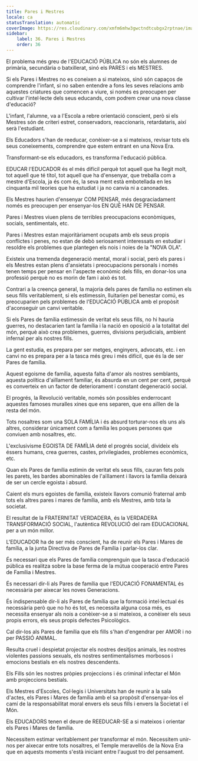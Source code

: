 ```yaml
---
title: Pares i Mestres
locale: ca
statusTranslation: automatic
coverImage: https://res.cloudinary.com/xmfm6mhw3gwctndtcubgx2rptnae/image/upload/v1740337243/small_cover_educacion_fundamental_a051170f1c.webp
sidebar:
    label: 36. Pares i Mestres
    order: 36
---
```

El problema més greu de l'EDUCACIÓ PÚBLICA no són els alumnes de primària, secundària o batxillerat, sinó els PARES i els MESTRES.

Si els Pares i Mestres no es coneixen a si mateixos, sinó són capaços de comprendre l'infant, si no saben entendre a fons les seves relacions amb aquestes criatures que comencen a viure, si només es preocupen per cultivar l'intel·lecte dels seus educands, com podrem crear una nova classe d'educació?

L'infant, l'alumne, va a l'Escola a rebre orientació conscient, però si els Mestres són de criteri estret, conservadors, reaccionaris, retardataris, així serà l'estudiant.

Els Educadors s'han de reeducar, conèixer-se a si mateixos, revisar tots els seus coneixements, comprendre que estem entrant en una Nova Era.

Transformant-se els educadors, es transforma l'educació pública.

EDUCAR l'EDUCADOR és el més difícil perquè tot aquell que ha llegit molt, tot aquell que té títol, tot aquell que ha d'ensenyar, que treballa com a mestre d'Escola, ja és com és, la seva ment està embotellada en les cinquanta mil teories que ha estudiat i ja no canvia ni a canonades.

Els Mestres haurien d'ensenyar COM PENSAR, més desgraciadament només es preocupen per ensenyar-los EN QUÈ HAN DE PENSAR.

Pares i Mestres viuen plens de terribles preocupacions econòmiques, socials, sentimentals, etc.

Pares i Mestres estan majoritàriament ocupats amb els seus propis conflictes i penes, no estan de debò seriosament interessats en estudiar i resoldre els problemes que plantegen els nois i noies de la "NOVA OLA".

Existeix una tremenda degeneració mental, moral i social, però els pares i els Mestres estan plens d'ansietats i preocupacions personals i només tenen temps per pensar en l'aspecte econòmic dels fills, en donar-los una professió perquè no es morin de fam i això és tot.

Contrari a la creença general, la majoria dels pares de família no estimen els seus fills veritablement, si els estimessin, lluitarien pel benestar comú, es preocuparien pels problemes de l'EDUCACIÓ PÚBLICA amb el propòsit d'aconseguir un canvi veritable.

Si els Pares de família estimessin de veritat els seus fills, no hi hauria guerres, no destacarien tant la família i la nació en oposició a la totalitat del món, perquè això crea problemes, guerres, divisions perjudicials, ambient infernal per als nostres fills.

La gent estudia, es prepara per ser metges, enginyers, advocats, etc. i en canvi no es prepara per a la tasca més greu i més difícil, que és la de ser Pares de família.

Aquest egoisme de família, aquesta falta d'amor als nostres semblants, aquesta política d'aïllament familiar, és absurda en un cent per cent, perquè es converteix en un factor de deteriorament i constant degeneració social.

El progrés, la Revolució veritable, només són possibles enderrocant aquestes famoses muralles xines que ens separen, que ens aïllen de la resta del món.

Tots nosaltres som una SOLA FAMÍLIA i és absurd torturar-nos els uns als altres, considerar únicament com a família les poques persones que conviuen amb nosaltres, etc.

L'exclusivisme EGOISTA DE FAMÍLIA deté el progrés social, divideix els éssers humans, crea guerres, castes, privilegiades, problemes econòmics, etc.

Quan els Pares de família estimin de veritat els seus fills, cauran fets pols les parets, les bardes abominables de l'aïllament i llavors la família deixarà de ser un cercle egoista i absurd.

Caient els murs egoistes de família, existeix llavors comunió fraternal amb tots els altres pares i mares de família, amb els Mestres, amb tota la societat.

El resultat de la FRATERNITAT VERDADERA, és la VERDADERA TRANSFORMACIÓ SOCIAL, l'autèntica REVOLUCIÓ del ram EDUCACIONAL per a un món millor.

L'EDUCADOR ha de ser més conscient, ha de reunir els Pares i Mares de família, a la junta Directiva de Pares de Família i parlar-los clar.

És necessari que els Pares de família comprenguin que la tasca d'educació pública es realitza sobre la base ferma de la mútua cooperació entre Pares de Família i Mestres.

És necessari dir-li als Pares de família que l'EDUCACIÓ FONAMENTAL és necessària per aixecar les noves Generacions.

És indispensable dir-li als Pares de família que la formació intel·lectual és necessària però que no ho és tot, es necessita alguna cosa més, es necessita ensenyar als nois a conèixer-se a si mateixos, a conèixer els seus propis errors, els seus propis defectes Psicològics.

Cal dir-los als Pares de família que els fills s'han d'engendrar per AMOR i no per PASSIÓ ANIMAL.

Resulta cruel i despietat projectar els nostres desitjos animals, les nostres violentes passions sexuals, els nostres sentimentalismes morbosos i emocions bestials en els nostres descendents.

Els Fills són les nostres pròpies projeccions i és criminal infectar el Món amb projeccions bestials.

Els Mestres d'Escoles, Col·legis i Universitats han de reunir a la sala d'actes, els Pares i Mares de família amb el sa propòsit d'ensenyar-los el camí de la responsabilitat moral envers els seus fills i envers la Societat i el Món.

Els EDUCADORS tenen el deure de REEDUCAR-SE a si mateixos i orientar els Pares i Mares de família.

Necessitem estimar veritablement per transformar el món. Necessitem unir-nos per aixecar entre tots nosaltres, el Temple meravellós de la Nova Era que en aquests moments s'està iniciant entre l'august tro del pensament.

